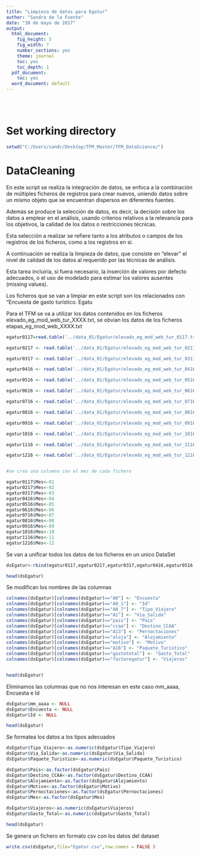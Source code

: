 ```yaml
---
title: "Limpieza de datos para Egatur"
author: "Sandra de la Fuente"
date: "30 de mayo de 2017"
output:
  html_document:
    fig_height: 5
    fig_width: 7
    number_sections: yes
    theme: journal
    toc: yes
    toc_depth: 1
  pdf_document:
    toc: yes
  word_document: default
---
```


<br></br>


# Set working directory


```r
setwd("C:/Users/sandr/Desktop/TFM_Master/TFM_DataScience/")

```

# DataCleaning


En este script se realiza la integración de datos, se enfoca a la combinación de múltiples ficheros de registros para crear nuevos, uniendo datos sobre un mismo objeto que se encuentran dispersos en diferentes fuentes.

Además se produce la selección de datos, es decir, la decisión sobre los datos a emplear en el análisis, usando criterios relativos a la relevancia para los objetivos, la calidad de los datos o restricciones técnicas. 

Esta selección a realizar se refiere tanto a los atributos o campos de los registros de los ficheros, como a los registros en sí.

A continuación se realiza la limpieza de datos, que consiste en “elevar” el nivel de calidad de los datos al requerido por las técnicas de análisis. 

Esta tarea incluiría, si fuera necesario, la inserción de valores por defecto adecuados, o el uso de modelado para estimar los valores ausentes (missing values). 

Los ficheros que se van a limpiar en este script son los relacionados con “Encuesta de gasto turístico. Egatu

Para el TFM se va a utilizar los datos contenidos en los ficheros elevado_eg_mod_web_tur_XXXX.txt, se obvian los datos de los ficheros etapas_eg_mod_web_XXXX.txt

```r

egatur0117=read.table('../data_01/Egatur/elevado_eg_mod_web_tur_0117.txt', sep = ';', colClasses = "character", header=TRUE, fileEncoding = "latin1")

egatur0217 <- read.table('../data_01/Egatur/elevado_eg_mod_web_tur_0217.txt', sep = ';', colClasses = "character", header=TRUE, fileEncoding = "latin1")

egatur0317 <- read.table('../data_01/Egatur/elevado_eg_mod_web_tur_0317.txt', sep = ';', colClasses = "character", header=TRUE, fileEncoding = "latin1")

egatur0416 <- read.table('../data_01/Egatur/elevado_eg_mod_web_tur_0416.txt', sep = ';', colClasses = "character", header=TRUE, fileEncoding = "latin1")

egatur0516 <- read.table('../data_01/Egatur/elevado_eg_mod_web_tur_0516.txt', sep = ';', colClasses = "character", header=TRUE, fileEncoding = "latin1")

egatur0616 <- read.table('../data_01/Egatur/elevado_eg_mod_web_tur_0616.txt', sep = ';', colClasses = "character", header=TRUE, fileEncoding = "latin1")

egatur0716 <- read.table('../data_01/Egatur/elevado_eg_mod_web_tur_0716.txt', sep = ';', colClasses = "character", header=TRUE, fileEncoding = "latin1")

egatur0816 <- read.table('../data_01/Egatur/elevado_eg_mod_web_tur_0816.txt', sep = ';', colClasses = "character", header=TRUE, fileEncoding = "latin1")

egatur0916 <- read.table('../data_01/Egatur/elevado_eg_mod_web_tur_0916.txt', sep = ';', colClasses = "character", header=TRUE, fileEncoding = "latin1")

egatur1016 <- read.table('../data_01/Egatur/elevado_eg_mod_web_tur_1016.txt', sep = ';', colClasses = "character", header=TRUE, fileEncoding = "latin1")

egatur1116 <- read.table('../data_01/Egatur/elevado_eg_mod_web_tur_1116.txt', sep = ';', colClasses = "character", header=TRUE, fileEncoding = "latin1")

egatur1216 <- read.table('../data_01/Egatur/elevado_eg_mod_web_tur_1216.txt', sep = ';', colClasses = "character", header=TRUE, fileEncoding = "latin1")


#se crea una columna con el mes de cada fichero

egatur0117$Mes<-01
egatur0217$Mes<-02
egatur0317$Mes<-03
egatur0416$Mes<-04
egatur0516$Mes<-05
egatur0616$Mes<-06
egatur0716$Mes<-07
egatur0816$Mes<-08
egatur0916$Mes<-09
egatur1016$Mes<-10
egatur1116$Mes<-11
egatur1216$Mes<-12

```


Se van a unificar todos los datos de los ficheros en un unico DataSet


```r

dsEgatur<-rbind(egatur0117,egatur0217,egatur0317,egatur0416,egatur0516,egatur0616,egatur0716,egatur0816,egatur0916,egatur1016,egatur1116,egatur1216)

head(dsEgatur)

```




Se modifican los nombres de las columnas

```r
colnames(dsEgatur)[colnames(dsEgatur)=="A0"] <- "Encuesta"
colnames(dsEgatur)[colnames(dsEgatur)=="A0_1"] <- "Id"
colnames(dsEgatur)[colnames(dsEgatur)=="A0_7"] <- "Tipo_Viajero"
colnames(dsEgatur)[colnames(dsEgatur)=="A1"] <- "Via_Salida"
colnames(dsEgatur)[colnames(dsEgatur)=="pais"] <- "Pais"
colnames(dsEgatur)[colnames(dsEgatur)=="ccaa"] <- "Destino_CCAA"
colnames(dsEgatur)[colnames(dsEgatur)=="A13"] <- "Pernoctaciones"
colnames(dsEgatur)[colnames(dsEgatur)=="aloja"] <- "Alojamiento"
colnames(dsEgatur)[colnames(dsEgatur)=="motivo"] <- "Motivo"
colnames(dsEgatur)[colnames(dsEgatur)=="A16"] <- "Paquete_Turistico"
colnames(dsEgatur)[colnames(dsEgatur)=="gastototal"] <- "Gasto_Total"
colnames(dsEgatur)[colnames(dsEgatur)=="factoregatur"] <- "Viajeros"


head(dsEgatur)

```

Eliminamos las columnas que no nos interesan en este caso mm_aaaa, Encuesta e Id


```r

dsEgatur$mm_aaaa <- NULL
dsEgatur$Encuesta <- NULL
dsEgatur$Id <- NULL

head(dsEgatur)

```



Se formatea los datos a los tipos adecuados


```r

dsEgatur$Tipo_Viajero<-as.numeric(dsEgatur$Tipo_Viajero)
dsEgatur$Via_Salida<-as.numeric(dsEgatur$Via_Salida)
dsEgatur$Paquete_Turistico<-as.numeric(dsEgatur$Paquete_Turistico)

dsEgatur$Pais<-as.factor(dsEgatur$Pais)
dsEgatur$Destino_CCAA<-as.factor(dsEgatur$Destino_CCAA)
dsEgatur$Alojamiento<-as.factor(dsEgatur$Alojamiento)
dsEgatur$Motivo<-as.factor(dsEgatur$Motivo)
dsEgatur$Pernoctaciones<-as.factor(dsEgatur$Pernoctaciones)
dsEgatur$Mes<-as.factor(dsEgatur$Mes)

dsEgatur$Viajeros<-as.numeric(dsEgatur$Viajeros)
dsEgatur$Gasto_Total<-as.numeric(dsEgatur$Gasto_Total)

head(dsEgatur)

```


Se genera un fichero en formato csv con los datos del dataset


```r

write.csv(dsEgatur,file="Egatur.csv",row.names = FALSE )


```